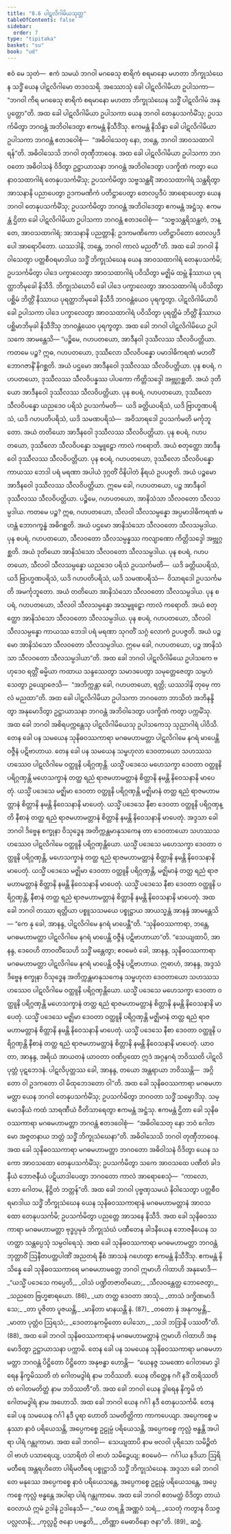 ```yaml
---
title: "8.6 ပါဋလိဂါမိယသုတ္တ"
tableOfContents: false
sidebar:
  order: 7
type: "tipitaka"
basket: "su"
book: "ud"
---
```



<DynamicBreadcrumb />

<Division number="76" book="ud">

<Paragraph number="701" book="ud">
ဧဝံ မေ သုတံ—  ဧကံ သမယံ ဘဂဝါ မဂဓေသု စာရိကံ စရမာနော မဟတာ ဘိက္ခုသံဃေန သဒ္ဓိံ ယေန ပါဋလိဂါမော တဒဝသရိ. အဿောသုံ ခေါ ပါဋလိဂါမိယာ ဥပါသကာ—  “ဘဂဝါ ကိရ မဂဓေသု စာရိကံ စရမာနော မဟတာ ဘိက္ခုသံဃေန သဒ္ဓိံ ပါဋလိဂါမံ အနုပ္ပတ္တော”တိ. အထ ခေါ ပါဋလိဂါမိယာ ဥပါသကာ ယေန ဘဂဝါ တေနုပသင်္ကမိံသု; ဥပသင်္ကမိတွာ ဘဂဝန္တံ အဘိဝါဒေတွာ ဧကမန္တံ နိသီဒိံသု. ဧကမန္တံ နိသိန္နာ ခေါ ပါဋလိဂါမိယာ ဥပါသကာ ဘဂဝန္တံ ဧတဒဝေါစုံ—  “အဓိဝါသေတု နော, ဘန္တေ, ဘဂဝါ အာဝသထာဂါရန်”တိ. အဓိဝါသေသိ ဘဂဝါ တုဏှီဘာဝေန.
</Paragraph>

<Paragraph number="702" book="ud">
အထ ခေါ ပါဋလိဂါမိယာ ဥပါသကာ ဘဂဝတော အဓိဝါသနံ ဝိဒိတွာ ဥဋ္ဌာယာသနာ ဘဂဝန္တံ အဘိဝါဒေတွာ ပဒက္ခိဏံ ကတွာ ယေနာဝသထာဂါရံ တေနုပသင်္ကမိံသု; ဥပသင်္ကမိတွာ သဗ္ဗသန္ထရိံ အာဝသထာဂါရံ သန္ထရိတွာ အာသနာနိ ပညာပေတွာ ဥဒကမဏိကံ ပတိဋ္ဌာပေတွာ တေလပ္ပဒီပံ အာရောပေတွာ ယေန ဘဂဝါ တေနုပသင်္ကမိံသု; ဥပသင်္ကမိတွာ ဘဂဝန္တံ အဘိဝါဒေတွာ ဧကမန္တံ အဋ္ဌံသု. ဧကမန္တံ ဌိတာ ခေါ ပါဋလိဂါမိယာ ဥပါသကာ ဘဂဝန္တံ ဧတဒဝေါစုံ—  “သဗ္ဗသန္ထရိသန္ထတံ, ဘန္တေ, အာဝသထာဂါရံ; အာသနာနိ ပညတ္တာနိ; ဥဒကမဏိကော ပတိဋ္ဌာပိတော တေလပ္ပဒီပေါ အာရောပိတော. ယဿဒါနိ, ဘန္တေ, ဘဂဝါ ကာလံ မညတီ”တိ.
</Paragraph>

<Paragraph number="703" book="ud">
အထ ခေါ ဘဂဝါ နိဝါသေတွာ ပတ္တစီဝရမာဒါယ သဒ္ဓိံ ဘိက္ခုသံဃေန ယေန အာဝသထာဂါရံ တေနုပသင်္ကမိ; ဥပသင်္ကမိတွာ ပါဒေ ပက္ခာလေတွာ အာဝသထာဂါရံ ပဝိသိတွာ မဇ္ဈိမံ ထမ္ဘံ နိဿာယ ပုရတ္ထာဘိမုခေါ နိသီဒိ. ဘိက္ခုသံဃောပိ ခေါ ပါဒေ ပက္ခာလေတွာ အာဝသထာဂါရံ ပဝိသိတွာ ပစ္ဆိမံ ဘိတ္တိံ နိဿာယ ပုရတ္ထာဘိမုခေါ နိသီဒိ ဘဂဝန္တံယေဝ ပုရက္ခတွာ. ပါဋလိဂါမိယာပိ ခေါ ဥပါသကာ ပါဒေ ပက္ခာလေတွာ အာဝသထာဂါရံ ပဝိသိတွာ ပုရတ္ထိမံ ဘိတ္တိံ နိဿာယ ပစ္ဆိမာဘိမုခါ နိသီဒိံသု ဘဂဝန္တံယေဝ ပုရက္ခတွာ. အထ ခေါ ဘဂဝါ ပါဋလိဂါမိယေ ဥပါသကေ အာမန္တေသိ—
</Paragraph>

<Paragraph number="704" book="ud">
“ပဉ္စိမေ, ဂဟပတယော, အာဒီနဝါ ဒုဿီလဿ သီလဝိပတ္တိယာ. ကတမေ ပဉ္စ? ဣဓ, ဂဟပတယော, ဒုဿီလော သီလဝိပန္နော ပမာဒါဓိကရဏံ မဟတိံ ဘောဂဇာနိံ နိဂစ္ဆတိ. အယံ ပဌမော အာဒီနဝေါ ဒုဿီလဿ သီလဝိပတ္တိယာ.
</Paragraph>

<Paragraph number="705" book="ud">
ပုန စပရံ, ဂဟပတယော, ဒုဿီလဿ သီလဝိပန္နဿ ပါပကော ကိတ္တိသဒ္ဒေါ အဗ္ဘုဂ္ဂစ္ဆတိ. အယံ ဒုတိယော အာဒီနဝေါ ဒုဿီလဿ သီလဝိပတ္တိယာ.
</Paragraph>

<Paragraph number="706" book="ud">
ပုန စပရံ, ဂဟပတယော, ဒုဿီလော သီလဝိပန္နော ယညဒေဝ ပရိသံ ဥပသင်္ကမတိ—  ယဒိ ခတ္တိယပရိသံ, ယဒိ ဗြာဟ္မဏပရိသံ, ယဒိ ဂဟပတိပရိသံ, ယဒိ သမဏပရိသံ—  အဝိသာရဒေါ ဥပသင်္ကမတိ မင်္ကုဘူတော. အယံ တတိယော အာဒီနဝေါ ဒုဿီလဿ သီလဝိပတ္တိယာ.
</Paragraph>

<Paragraph number="707" book="ud">
ပုန စပရံ, ဂဟပတယော, ဒုဿီလော သီလဝိပန္နော သမ္မူဠှော ကာလံ ကရောတိ. အယံ စတုတ္ထော အာဒီနဝေါ ဒုဿီလဿ သီလဝိပတ္တိယာ.
</Paragraph>

<Paragraph number="708" book="ud">
ပုန စပရံ, ဂဟပတယော, ဒုဿီလော သီလဝိပန္နော ကာယဿ ဘေဒါ ပရံ မရဏာ အပါယံ ဒုဂ္ဂတိံ ဝိနိပါတံ နိရယံ ဥပပဇ္ဇတိ. အယံ ပဉ္စမော အာဒီနဝေါ ဒုဿီလဿ သီလဝိပတ္တိယာ. ဣမေ ခေါ, ဂဟပတယော, ပဉ္စ အာဒီနဝါ ဒုဿီလဿ သီလဝိပတ္တိယာ.
</Paragraph>

<Paragraph number="709" book="ud">
ပဉ္စိမေ, ဂဟပတယော, အာနိသံသာ သီလဝတော သီလသမ္ပဒါယ. ကတမေ ပဉ္စ? ဣဓ, ဂဟပတယော, သီလဝါ သီလသမ္ပန္နော အပ္ပမာဒါဓိကရဏံ မဟန္တံ ဘောဂက္ခန္ဓံ အဓိဂစ္ဆတိ. အယံ ပဌမော အာနိသံသော သီလဝတော သီလသမ္ပဒါယ.
</Paragraph>

<Paragraph number="710" book="ud">
ပုန စပရံ, ဂဟပတယော, သီလဝတော သီလသမ္ပန္နဿ ကလျာဏော ကိတ္တိသဒ္ဒေါ အဗ္ဘုဂ္ဂစ္ဆတိ. အယံ ဒုတိယော အာနိသံသော သီလဝတော သီလသမ္ပဒါယ.
</Paragraph>

<Paragraph number="711" book="ud">
ပုန စပရံ, ဂဟပတယော, သီလဝါ သီလသမ္ပန္နော ယညဒေဝ ပရိသံ ဥပသင်္ကမတိ—  ယဒိ ခတ္တိယပရိသံ, ယဒိ ဗြာဟ္မဏပရိသံ, ယဒိ ဂဟပတိပရိသံ, ယဒိ သမဏပရိသံ—  ဝိသာရဒေါ ဥပသင်္ကမတိ အမင်္ကုဘူတော. အယံ တတိယော အာနိသံသော သီလဝတော သီလသမ္ပဒါယ.
</Paragraph>

<Paragraph number="712" book="ud">
ပုန စပရံ, ဂဟပတယော, သီလဝါ သီလသမ္ပန္နော အသမ္မူဠှော ကာလံ ကရောတိ. အယံ စတုတ္ထော အာနိသံသော သီလဝတော သီလသမ္ပဒါယ.
</Paragraph>

<Paragraph number="713" book="ud">
ပုန စပရံ, ဂဟပတယော, သီလဝါ သီလသမ္ပန္နော ကာယဿ ဘေဒါ ပရံ မရဏာ သုဂတိံ သဂ္ဂံ လောကံ ဥပပဇ္ဇတိ. အယံ ပဉ္စမော အာနိသံသော သီလဝတော သီလသမ္ပဒါယ. ဣမေ ခေါ, ဂဟပတယော, ပဉ္စ အာနိသံသာ သီလဝတော သီလသမ္ပဒါယာ”တိ.
</Paragraph>

<Paragraph number="714" book="ud">
အထ ခေါ ဘဂဝါ ပါဋလိဂါမိယေ ဥပါသကေ ဗဟုဒေဝ ရတ္တိံ ဓမ္မိယာ ကထာယ သန္ဒဿေတွာ သမာဒပေတွာ သမုတ္တေဇေတွာ သမ္ပဟံသေတွာ ဥယျောဇေသိ—  “အဘိက္ကန္တာ ခေါ, ဂဟပတယော, ရတ္တိ; ယဿဒါနိ တုမှေ ကာလံ မညထာ”တိ. အထ ခေါ ပါဋလိဂါမိယာ ဥပါသကာ ဘဂဝတော ဘာသိတံ အဘိနန္ဒိတွာ အနုမောဒိတွာ ဥဋ္ဌာယာသနာ ဘဂဝန္တံ အဘိဝါဒေတွာ ပဒက္ခိဏံ ကတွာ ပက္ကမိံသု. အထ ခေါ ဘဂဝါ အစိရပက္ကန္တေသု ပါဋလိဂါမိယေသု ဥပါသကေသု သုညာဂါရံ ပါဝိသိ.
</Paragraph>

<Paragraph number="715" book="ud">
တေန ခေါ ပန သမယေန သုနိဓဝဿကာရာ မဂဓမဟာမတ္တာ ပါဋလိဂါမေ နဂရံ မာပေန္တိ ဝဇ္ဇီနံ ပဋိဗာဟာယ. တေန ခေါ ပန သမယေန သမ္ဗဟုလာ ဒေဝတာယော သဟဿသဟဿေဝ ပါဋလိဂါမေ ဝတ္ထူနိ ပရိဂ္ဂဏှန္တိ. ယသ္မိံ ပဒေသေ မဟေသက္ခာ ဒေဝတာ ဝတ္ထူနိ ပရိဂ္ဂဏှန္တိ မဟေသက္ခာနံ တတ္ထ ရညံ ရာဇမဟာမတ္တာနံ စိတ္တာနိ နမန္တိ နိဝေသနာနိ မာပေတုံ. ယသ္မိံ ပဒေသေ မဇ္ဈိမာ ဒေဝတာ ဝတ္ထူနိ ပရိဂ္ဂဏှန္တိ မဇ္ဈိမာနံ တတ္ထ ရညံ ရာဇမဟာမတ္တာနံ စိတ္တာနိ နမန္တိ နိဝေသနာနိ မာပေတုံ. ယသ္မိံ ပဒေသေ နီစာ ဒေဝတာ ဝတ္ထူနိ ပရိဂ္ဂဏှန္တိ နီစာနံ တတ္ထ ရညံ ရာဇမဟာမတ္တာနံ စိတ္တာနိ နမန္တိ နိဝေသနာနိ မာပေတုံ.
</Paragraph>

<Paragraph number="716" book="ud">
အဒ္ဒသာ ခေါ ဘဂဝါ ဒိဗ္ဗေန စက္ခုနာ ဝိသုဒ္ဓေန အတိက္ကန္တမာနုသကေန တာ ဒေဝတာယော သဟဿသဟဿေဝ ပါဋလိဂါမေ ဝတ္ထူနိ ပရိဂ္ဂဏှန္တိယော. ယသ္မိံ ပဒေသေ မဟေသက္ခာ ဒေဝတာ ဝတ္ထူနိ ပရိဂ္ဂဏှန္တိ, မဟေသက္ခာနံ တတ္ထ ရညံ ရာဇမဟာမတ္တာနံ စိတ္တာနိ နမန္တိ နိဝေသနာနိ မာပေတုံ. ယသ္မိံ ပဒေသေ မဇ္ဈိမာ ဒေဝတာ ဝတ္ထူနိ ပရိဂ္ဂဏှန္တိ, မဇ္ဈိမာနံ တတ္ထ ရညံ ရာဇမဟာမတ္တာနံ စိတ္တာနိ နမန္တိ နိဝေသနာနိ မာပေတုံ. ယသ္မိံ ပဒေသေ နီစာ ဒေဝတာ ဝတ္ထူနိ ပရိဂ္ဂဏှန္တိ, နီစာနံ တတ္ထ ရညံ ရာဇမဟာမတ္တာနံ စိတ္တာနိ နမန္တိ နိဝေသနာနိ မာပေတုံ. အထ ခေါ ဘဂဝါ တဿာ ရတ္တိယာ ပစ္စူသသမယေ ပစ္စုဋ္ဌာယ အာယသ္မန္တံ အာနန္ဒံ အာမန္တေသိ—
</Paragraph>

<Paragraph number="717" book="ud">
“ကေ နု ခေါ, အာနန္ဒ, ပါဋလိဂါမေ နဂရံ မာပေန္တီ”တိ. “သုနိဓဝဿကာရာ, ဘန္တေ, မဂဓမဟာမတ္တာ ပါဋလိဂါမေ နဂရံ မာပေန္တိ ဝဇ္ဇီနံ ပဋိဗာဟာယာ”တိ. “သေယျထာပိ, အာနန္ဒ, ဒေဝေဟိ တာဝတိံသေဟိ သဒ္ဓိံ မန္တေတွာ; ဧဝမေဝံ ခေါ, အာနန္ဒ, သုနိဓဝဿကာရာ မဂဓမဟာမတ္တာ ပါဋလိဂါမေ နဂရံ မာပေန္တိ ဝဇ္ဇီနံ ပဋိဗာဟာယ. ဣဓာဟံ, အာနန္ဒ, အဒ္ဒသံ ဒိဗ္ဗေန စက္ခုနာ ဝိသုဒ္ဓေန အတိက္ကန္တမာနုသကေန သမ္ဗဟုလာ ဒေဝတာယော သဟဿသဟဿေဝ ပါဋလိဂါမေ ဝတ္ထူနိ ပရိဂ္ဂဏှန္တိယော. ယသ္မိံ ပဒေသေ မဟေသက္ခာ ဒေဝတာ ဝတ္ထူနိ ပရိဂ္ဂဏှန္တိ မဟေသက္ခာနံ တတ္ထ ရညံ ရာဇမဟာမတ္တာနံ စိတ္တာနိ နမန္တိ နိဝေသနာနိ မာပေတုံ. ယသ္မိံ ပဒေသေ မဇ္ဈိမာ ဒေဝတာ ဝတ္ထူနိ ပရိဂ္ဂဏှန္တိ မဇ္ဈိမာနံ တတ္ထ ရညံ ရာဇမဟာမတ္တာနံ စိတ္တာနိ နမန္တိ နိဝေသနာနိ မာပေတုံ. ယသ္မိံ ပဒေသေ နီစာ ဒေဝတာ ဝတ္ထူနိ ပရိဂ္ဂဏှန္တိ နီစာနံ တတ္ထ ရညံ ရာဇမဟာမတ္တာနံ စိတ္တာနိ နမန္တိ နိဝေသနာနိ မာပေတုံ. ယာဝတာ, အာနန္ဒ, အရိယံ အာယတနံ ယာဝတာ ဝဏိပ္ပထော ဣဒံ အဂ္ဂနဂရံ ဘဝိဿတိ ပါဋလိပုတ္တံ ပုဋဘေဒနံ. ပါဋလိပုတ္တဿ ခေါ, အာနန္ဒ, တယော အန္တရာယာ ဘဝိဿန္တိ—  အဂ္ဂိတော ဝါ ဥဒကတော ဝါ မိထုဘေဒတော ဝါ”တိ.
</Paragraph>

<Paragraph number="718" book="ud">
အထ ခေါ သုနိဓဝဿကာရာ မဂဓမဟာမတ္တာ ယေန ဘဂဝါ တေနုပသင်္ကမိံသု; ဥပသင်္ကမိတွာ ဘဂဝတာ သဒ္ဓိံ သမ္မောဒိံသု. သမ္မောဒနီယံ ကထံ သာရဏီယံ ဝီတိသာရေတွာ ဧကမန္တံ အဋ္ဌံသု. ဧကမန္တံ ဌိတာ ခေါ သုနိဓဝဿကာရာ မဂဓမဟာမတ္တာ ဘဂဝန္တံ ဧတဒဝေါစုံ—  “အဓိဝါသေတု နော ဘဝံ ဂေါတမော အဇ္ဇတနာယ ဘတ္တံ သဒ္ဓိံ ဘိက္ခုသံဃေနာ”တိ. အဓိဝါသေသိ ဘဂဝါ တုဏှီဘာဝေန.
</Paragraph>

<Paragraph number="719" book="ud">
အထ ခေါ သုနိဓဝဿကာရာ မဂဓမဟာမတ္တာ ဘဂဝတော အဓိဝါသနံ ဝိဒိတွာ ယေန သကော အာဝသထော တေနုပသင်္ကမိံသု; ဥပသင်္ကမိတွာ သကေ အာဝသထေ ပဏီတံ ခါဒနီယံ ဘောဇနီယံ ပဋိယာဒါပေတွာ ဘဂဝတော ကာလံ အာရောစေသုံ—  “ကာလော, ဘော ဂေါတမ, နိဋ္ဌိတံ ဘတ္တန်”တိ.
</Paragraph>

<Paragraph number="720" book="ud">
အထ ခေါ ဘဂဝါ ပုဗ္ဗဏှသမယံ နိဝါသေတွာ ပတ္တစီဝရမာဒါယ သဒ္ဓိံ ဘိက္ခုသံဃေန ယေန သုနိဓဝဿကာရာနံ မဂဓမဟာမတ္တာနံ အာဝသထော တေနုပသင်္ကမိ; ဥပသင်္ကမိတွာ ပညတ္တေ အာသနေ နိသီဒိ. အထ ခေါ သုနိဓဝဿကာရာ မဂဓမဟာမတ္တာ ဗုဒ္ဓပ္ပမုခံ ဘိက္ခုသံဃံ ပဏီတေန ခါဒနီယေန ဘောဇနီယေန သဟတ္ထာ သန္တပ္ပေသုံ သမ္ပဝါရေသုံ.
</Paragraph>

<Paragraph number="721" book="ud">
အထ ခေါ သုနိဓဝဿကာရာ မဂဓမဟာမတ္တာ ဘဂဝန္တံ ဘုတ္တာဝိံ ဩနီတပတ္တပါဏိံ အညတရံ နီစံ အာသနံ ဂဟေတွာ ဧကမန္တံ နိသီဒိံသု. ဧကမန္တံ နိသိန္နေ ခေါ သုနိဓဝဿကာရေ မဂဓမဟာမတ္တေ ဘဂဝါ ဣမာဟိ ဂါထာဟိ အနုမောဒိ—
</Paragraph>

<Paragraph number="722" type="verses" book="ud">
_“ယသ္မိံ ပဒေသေ ကပ္ပေတိ,_  
_ဝါသံ ပဏ္ဍိတဇာတိယော;_  
_သီလဝန္တေတ္ထ ဘောဇေတွာ,_  
_သညတေ ဗြဟ္မစာရယော. (86)_  

</Paragraph>

<Paragraph number="723" type="verses" book="ud">
_ယာ တတ္ထ ဒေဝတာ အာသုံ,_  
_တာသံ ဒက္ခိဏမာဒိသေ;_  
_တာ ပူဇိတာ ပူဇယန္တိ,_  
_မာနိတာ မာနယန္တိ နံ. (87)_  

</Paragraph>

<Paragraph number="724" type="verses" book="ud">
_တတော နံ အနုကမ္ပန္တိ,_  
_မာတာ ပုတ္တံဝ ဩရသံ;_  
_ဒေဝတာနုကမ္ပိတော ပေါသော,_  
_သဒါ ဘဒြာနိ ပဿတီ”တိ. (88)_  

</Paragraph>

<Paragraph number="725" book="ud">
အထ ခေါ ဘဂဝါ သုနိဓဝဿကာရာနံ မဂဓမဟာမတ္တာနံ ဣမာဟိ ဂါထာဟိ အနုမောဒိတွာ ဥဋ္ဌာယာသနာ ပက္ကာမိ.
</Paragraph>

<Paragraph number="726" book="ud">
တေန ခေါ ပန သမယေန သုနိဓဝဿကာရာ မဂဓမဟာမတ္တာ ဘဂဝန္တံ ပိဋ္ဌိတော ပိဋ္ဌိတော အနုဗန္ဓာ ဟောန္တိ—  “ယေနဇ္ဇ သမဏော ဂေါတမော ဒွါရေန နိက္ခမိဿတိ တံ ဂေါတမဒွါရံ နာမ ဘဝိဿတိ. ယေန တိတ္ထေန ဂင်္ဂံ နဒိံ တရိဿတိ တံ ဂေါတမတိတ္ထံ နာမ ဘဝိဿတီ”တိ.
</Paragraph>

<Paragraph number="727" book="ud">
အထ ခေါ ဘဂဝါ ယေန ဒွါရေန နိက္ခမိ တံ ဂေါတမဒွါရံ နာမ အဟောသိ. အထ ခေါ ဘဂဝါ ယေန ဂင်္ဂါ နဒီ တေနုပသင်္ကမိ. တေန ခေါ ပန သမယေန ဂင်္ဂါ နဒီ ပူရာ ဟောတိ သမတိတ္တိကာ ကာကပေယျာ. အပ္ပေကစ္စေ မနုဿာ နာဝံ ပရိယေသန္တိ, အပ္ပေကစ္စေ ဥဠုမ္ပံ ပရိယေသန္တိ, အပ္ပေကစ္စေ ကုလ္လံ ဗန္ဓန္တိ အပါရာ ပါရံ ဂန္တုကာမာ. အထ ခေါ ဘဂဝါ—  သေယျထာပိ နာမ ဗလဝါ ပုရိသော သမိဉ္ဇိတံ ဝါ ဗာဟံ ပသာရေယျ, ပသာရိတံ ဝါ ဗာဟံ သမိဉ္ဇေယျ; ဧဝမေဝံ—  ဂင်္ဂါယ နဒိယာ ဩရိမတီရေ အန္တရဟိတော ပါရိမတီရေ ပစ္စုဋ္ဌာသိ သဒ္ဓိံ ဘိက္ခုသံဃေန.
</Paragraph>

<Paragraph number="728" book="ud">
အဒ္ဒသာ ခေါ ဘဂဝါ တေ မနုဿေ အပ္ပေကစ္စေ နာဝံ ပရိယေသန္တေ, အပ္ပေကစ္စေ ဥဠုမ္ပံ ပရိယေသန္တေ, အပ္ပေကစ္စေ ကုလ္လံ ဗန္ဓန္တေ အပါရာ ပါရံ ဂန္တုကာမေ.
</Paragraph>

<Paragraph number="729" book="ud">
အထ ခေါ ဘဂဝါ ဧတမတ္ထံ ဝိဒိတွာ တာယံ ဝေလာယံ ဣမံ ဥဒါနံ ဥဒါနေသိ—
</Paragraph>

<Paragraph number="730" type="verses" book="ud">
_“ယေ တရန္တိ အဏ္ဏဝံ သရံ,_  
_သေတုံ ကတွာန ဝိသဇ္ဇ ပလ္လလာနိ;_  
_ကုလ္လဉှိ ဇနော ပဗန္ဓတိ,_  
_တိဏ္ဏာ မေဓာဝိနော ဇနာ”တိ. (89)_  


</Paragraph>
</Division>

<Paragraph number="731" type="center" book="ud">
ဆဋ္ဌံ.
</Paragraph>